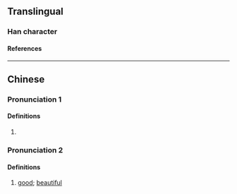 {{character info/new}}
==Translingual==

===Han character===
{{Han char|rn=38|rad=女|as=08|sn=11|four=|canj=VDOO|ids=⿰女來}}

====References====
{{Han ref|kx=0265.090|dkj=06427|dj=0532.070|hdz=21057.040|uh=5A61}}

----

==Chinese==
{{zh-forms|s=𫝫}}

===Pronunciation 1===
{{zh-pron
|m=lái
|c=loi4
|cat=pn
}}

====Definitions====
{{zh-hanzi}}

# {{n-g|Used in [[female]] [[name]]s.}}

===Pronunciation 2===
{{zh-pron
|m=lài
|cat=a
}}

====Definitions====
{{zh-hanzi}}

# {{zh-hg}} [[good]]; [[beautiful]]